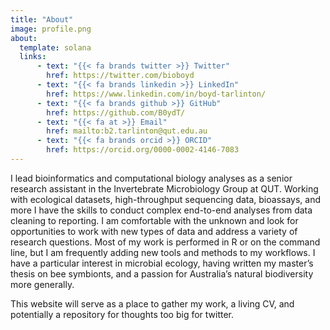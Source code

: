 ```yaml
---
title: "About"
image: profile.png
about:
  template: solana
  links:
      - text: "{{< fa brands twitter >}} Twitter"
        href: https://twitter.com/bioboyd
      - text: "{{< fa brands linkedin >}} LinkedIn"
        href: https://www.linkedin.com/in/boyd-tarlinton/
      - text: "{{< fa brands github >}} GitHub"
        href: https://github.com/B0ydT/
      - text: "{{< fa at >}} Email"
        href: mailto:b2.tarlinton@qut.edu.au
      - text: "{{< fa brands orcid >}} ORCID"
        href: https://orcid.org/0000-0002-4146-7083
---
```


I lead bioinformatics and computational biology analyses as a senior research
assistant in the Invertebrate Microbiology Group at QUT. Working with ecological
datasets, high-throughput sequencing data, bioassays, and more I have the skills
to conduct complex end-to-end analyses from data cleaning to reporting. I am
comfortable with the unknown and look for opportunities to work with new types
of data and address a variety of research questions. Most of my work is
performed in R or on the command line, but I am frequently adding new tools and
methods to my workflows. I have a particular interest in microbial ecology,
having written my master’s thesis on bee symbionts, and a passion for
Australia’s natural biodiversity more generally.

This website will serve as a place to gather my work, a living CV, and
potentially a repository for thoughts too big for twitter.
